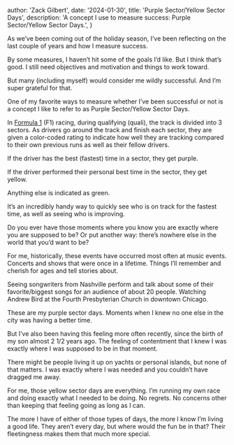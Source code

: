 
  author: 'Zack Gilbert',
  date: '2024-01-30',
  title: 'Purple Sector/Yellow Sector Days',
  description:
    'A concept I use to measure success: Purple Sector/Yellow Sector Days.',
}



As we’ve been coming out of the holiday season, I’ve been reflecting on the last couple of years and how I measure success.

By some measures, I haven’t hit some of the goals I’d like. But I think that’s good. I still need objectives and motivation and things to work toward.

But many (including myself) would consider me wildly successful. And I’m super grateful for that.

One of my favorite ways to measure whether I’ve been successful or not is a concept I like to refer to as Purple Sector/Yellow Sector Days.

In [Formula 1](https://www.formula1.com/) (F1) racing, during qualifying (quali), the track is divided into 3 sectors. As drivers go around the track and finish each sector, they are given a color-coded rating to indicate how well they are tracking compared to their own previous runs as well as their fellow drivers.

If the driver has the best (fastest) time in a sector, they get purple.

If the driver performed their personal best time in the sector, they get yellow.

Anything else is indicated as green.

It’s an incredibly handy way to quickly see who is on track for the fastest time, as well as seeing who is improving.

Do you ever have those moments where you know you are exactly where you are supposed to be? Or put another way: there’s nowhere else in the world that you’d want to be?

For me, historically, these events have occurred most often at music events. Concerts and shows that were once in a lifetime. Things I’ll remember and cherish for ages and tell stories about.

Seeing songwriters from Nashville perform and talk about some of their favorite/biggest songs for an audience of about 20 people. Watching Andrew Bird at the Fourth Presbyterian Church in downtown Chicago.

These are my purple sector days. Moments when I knew no one else in the city was having a better time.

But I’ve also been having this feeling more often recently, since the birth of my son almost 2 1/2 years ago. The feeling of contentment that I knew I was exactly where I was supposed to be in that moment. 

There might be people living it up on yachts or personal islands, but none of that matters. I was exactly where I was needed and you couldn’t have dragged me away.

For me, those yellow sector days are everything. I’m running my own race and doing exactly what I needed to be doing. No regrets. No concerns other than keeping that feeling going as long as I can.

The more I have of either of those types of days, the more I know I’m living a good life. They aren’t every day, but where would the fun be in that? Their fleetingness makes them that much more special.
